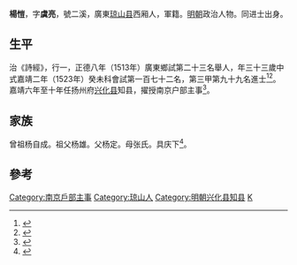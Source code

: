 {{明清人物信息框
| 姓名 = 杨恺
| 原名 =
| 圖片名稱= 
| 圖片大小 =
| 圖片說明 = 
| 最高職務 =
| 國家 = 大明 
| 爵位 =
| 籍貫 = [[广东|广东]][[琼州府|琼州府]][[瓊山縣|瓊山縣]]
| 族裔 = 
| 字號 = 
| 諡號 =
| 出生日期 = 二月初二日
| 出生地點 = 
| 逝世日期 = 卒年不詳 
| 逝世地點 =
| 墓葬 =
| 配偶 = 娶海氏
| 親屬 = 
| 出身 =
* 正德八年癸酉科舉人
* 嘉靖二年癸未科進士
| 經歷 =
| 著作 = 
}}
'''楊愷'''{{BD|1491年||？年||}}，字'''虞亮'''，號二溪，廣東[[琼山县|琼山县]]西厢人，軍籍。[[明朝|明朝]]政治人物。同进士出身。

==生平== 
治《詩經》，行一，正德八年（1513年）廣東鄉試第二十三名舉人，年三十三歲中式嘉靖二年（1523年）癸未科會試第一百七十二名，第三甲第九十九名進士<ref>{{Cite book|title=《皇明贡举考》卷五|last=（明）[[张朝瑞|张朝瑞]]|first=|publisher=《续修四库全书》史部第828册|year=|isbn=|location=|pages=}}</ref><ref>{{Cite book|title=贡举志五种 上|last=鲁小俊，江俊伟著|first=|publisher=武汉：武汉大学出版社|year=2009|isbn=978-7-307-07043-1|location=|pages=}}</ref>。嘉靖六年至十年任扬州府[[兴化县|兴化县]]知县，擢授南京户部主事<ref>{{cite news|title=海南历代进士名表|url=http://www.hnszw.org.cn/data/news/2009/06/44121/|accessdate=2013-08-05|newspaper=海南史志网|archive-url=https://web.archive.org/web/20131203012302/http://www.hnszw.org.cn/data/news/2009/06/44121/|archive-date=2013-12-03|dead-url=yes}}</ref>。

==家族== 
曾祖杨自成。祖父杨雄。父杨定。母张氏。具庆下<ref>{{Cite book|title=天一阁藏明代科举录选刊 登科录 点校本|last=龚延明主编|first=|publisher=宁波出版社|year=2016|isbn=978-7-5526-2320-8|location=宁波|pages=|quote=《天一閣藏明代科舉錄選刊.登科錄》之《嘉靖二年癸未科進士登科録》}}</ref>。

==參考==
{{reflist}}
{{明朝人物小作品}}
{{嘉靖二年癸未科殿試金榜}}
{{DEFAULTSORT:Yang楊}}
[[Category:南京戶部主事|Category:南京戶部主事]]
[[Category:琼山人|Category:琼山人]]
[[Category:明朝兴化县知县|Category:明朝兴化县知县]]
[[Category:杨姓|K]]